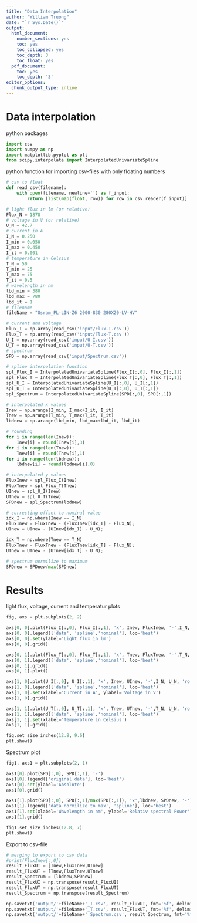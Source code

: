 ```yaml
---
title: "Data Interpolation"
author: "William Truong"
date: "`r Sys.Date()`"
output:
  html_document:
    number_sections: yes
    toc: yes
    toc_collapsed: yes
    toc_depth: 3
    toc_float: yes
  pdf_document:
    toc: yes
    toc_depth: '3'
editor_options:
  chunk_output_type: inline
---
```


# Data interpolation
python packages
```python
import csv
import numpy as np
import matplotlib.pyplot as plt
from scipy.interpolate import InterpolatedUnivariateSpline
```

python function for importing csv-files with only floating numbers
```python
# csv to float
def read_csv(filename):
    with open(filename, newline='') as f_input:
        return [list(map(float, row)) for row in csv.reader(f_input)]
```


```python
# light flux in lm (or relative)
Flux_N = 1878
# voltage in V (or relative)
U_N = 42.7
# current in A
I_N = 0.250
I_min = 0.050
I_max = 0.450
I_it = 0.001
# temperature in Celsius
T_N = 50
T_min = 25
T_max = 75
T_it = 0.5
# wavelength in nm
lbd_min = 380
lbd_max = 780
lbd_it = 1
# filename
fileName = "Osram_PL-LIN-Z6 2000-830 280X20-LV-HV"
```

```python
# current and voltage
Flux_I = np.array(read_csv('input/Flux-I.csv'))
Flux_T = np.array(read_csv('input/Flux-T.csv'))
U_I = np.array(read_csv('input/U-I.csv'))
U_T = np.array(read_csv('input/U-T.csv'))
# spectrum
SPD = np.array(read_csv('input/Spectrum.csv'))
```

```python
# spline interpolation function
spl_Flux_I = InterpolatedUnivariateSpline(Flux_I[:,0], Flux_I[:,1])
spl_Flux_T = InterpolatedUnivariateSpline(Flux_T[:,0], Flux_T[:,1])
spl_U_I = InterpolatedUnivariateSpline(U_I[:,0], U_I[:,1])
spl_U_T = InterpolatedUnivariateSpline(U_T[:,0], U_T[:,1])
spl_Spectrum = InterpolatedUnivariateSpline(SPD[:,0], SPD[:,1])

# interpolated x values
Inew = np.arange(I_min, I_max+I_it, I_it)
Tnew = np.arange(T_min, T_max+T_it, T_it)
lbdnew = np.arange(lbd_min, lbd_max+lbd_it, lbd_it)

# rounding
for i in range(len(Inew)):
    Inew[i] = round(Inew[i],3)
for i in range(len(Tnew)):
    Tnew[i] = round(Tnew[i],1)
for i in range(len(lbdnew)):
    lbdnew[i] = round(lbdnew[i],0)

# interpolated y values
FluxInew = spl_Flux_I(Inew)
FluxTnew = spl_Flux_T(Tnew)
UInew = spl_U_I(Inew)
UTnew = spl_U_T(Tnew)
SPDnew = spl_Spectrum(lbdnew)

# correcting offset to nominal value
idx_I = np.where(Inew == I_N)
FluxInew = FluxInew - (FluxInew[idx_I] - Flux_N);
UInew = UInew - (UInew[idx_I] - U_N);

idx_T = np.where(Tnew == T_N)
FluxTnew = FluxTnew - (FluxTnew[idx_T] - Flux_N);
UTnew = UTnew - (UTnew[idx_T] - U_N);

# spectrum normilize to maximum
SPDnew = SPDnew/max(SPDnew)
```
# Results
light flux, voltage, current and temperatur plots
```python
fig, axs = plt.subplots(2, 2)

axs[0, 0].plot(Flux_I[:,0], Flux_I[:,1], 'x', Inew, FluxInew, '-',I_N, Flux_N, 'ro')
axs[0, 0].legend(['data', 'spline','nominal'], loc='best')
axs[0, 0].set(ylabel='Light flux in lm')
axs[0, 0].grid()

axs[0, 1].plot(Flux_T[:,0], Flux_T[:,1], 'x', Tnew, FluxTnew, '-',T_N, Flux_N, 'ro')
axs[0, 1].legend(['data', 'spline','nominal'], loc='best')
axs[0, 1].grid()
axs[0, 1].plot()

axs[1, 0].plot(U_I[:,0], U_I[:,1], 'x', Inew, UInew, '-',I_N, U_N, 'ro')
axs[1, 0].legend(['data', 'spline','nominal'], loc='best')
axs[1, 0].set(xlabel='Current in A', ylabel='Voltage in V')
axs[1, 0].grid()

axs[1, 1].plot(U_T[:,0], U_T[:,1], 'x', Tnew, UTnew, '-',T_N, U_N, 'ro')
axs[1, 1].legend(['data', 'spline','nominal'], loc='best')
axs[1, 1].set(xlabel='Temperature in Celsius')
axs[1, 1].grid()

fig.set_size_inches(12.8, 9.6)
plt.show()
```
Spectrum plot
```python
fig1, axs1 = plt.subplots(2, 1)

axs1[0].plot(SPD[:,0], SPD[:,1], '-')
axs1[0].legend(['original data'], loc='best')
axs1[0].set(ylabel='Absolute')
axs1[0].grid()

axs1[1].plot(SPD[:,0], SPD[:,1]/max(SPD[:,1]), 'x',lbdnew, SPDnew, '-')
axs1[1].legend(['data normilize to max', 'spline'], loc='best')
axs1[1].set(xlabel='Wavelength in nm', ylabel='Relativ spectral Power')
axs1[1].grid()

fig1.set_size_inches(12.8, 7)
plt.show()
```

Export to csv-file

```python
# merging to export to csv data
#print(FluxInew[:,0])
result_FluxUI = [Inew,FluxInew,UInew]
result_FluxUT = [Tnew,FluxTnew,UTnew]
result_Spectrum = [lbdnew,SPDnew]
result_FluxUI = np.transpose(result_FluxUI)
result_FluxUT = np.transpose(result_FluxUT)
result_Spectrum = np.transpose(result_Spectrum)

np.savetxt('output/'+fileName+'_I.csv', result_FluxUI, fmt='%f', delimiter=',')
np.savetxt('output/'+fileName+'_T.csv', result_FluxUT, fmt='%f', delimiter=',')
np.savetxt('output/'+fileName+'_Spectrum.csv', result_Spectrum, fmt='%f', delimiter=',')
```


